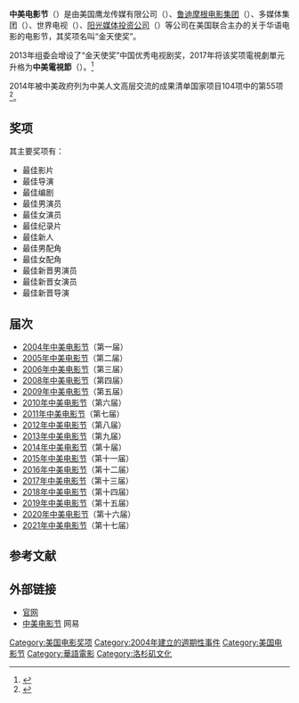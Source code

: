 '''中美电影节'''（{{lang-en|Chinese American Film Festival}}）是由美国鹰龙传媒有限公司（{{lang-en|EDI Media}}）、[[安德鲁·摩根|鲁迪摩根电影集团]]（{{lang-en|Ruddy Morgan Organization}}）、多媒体集团（{{lang-en|Dot Media Collaborate}}）、世界电视（{{lang-en|World Channel in SanFrancisco}}）、[[陽光媒體集團控股|阳光媒体投资公司]]（{{lang-en|Sun Media Investment Holdings Group}}）等公司在美国联合主办的关于华语电影的电影节，其奖项名叫“金天使奖”。

2013年组委会增设了“金天使奖”中国优秀电视剧奖，2017年将该奖项電視劇單元升格为'''中美電視節'''（{{lang-en|Chinese American TV Festival}}）。<ref>{{cite web|url=http://www.mstartv.com.cn/movieInfo.php?bid=82|title=中美电影节|accessdate=|publisher=|work=|language=zh-hans|deadurl=yes|archiveurl=https://web.archive.org/web/20140416183350/http://www.mstartv.com.cn/movieInfo.php?bid=82|archivedate=2014-04-16}}</ref>

2014年被中美政府列为中美人文高层交流的成果清单国家项目104项中的第55项<ref>{{cite news|url=http://epaper.ynet.com/html/2014-11/21/content_97815.htm?div=-1|title=中美电影节 十年辛苦不寻常|date=2014-11-21|publisher=北京青年报|accessdate=2014-11-23|deadurl=yes|archiveurl=https://web.archive.org/web/20160304111830/http://epaper.ynet.com/html/2014-11/21/content_97815.htm?div=-1|archivedate=2016-03-04}}</ref>。

==奖项==
其主要奖项有：
*最佳影片
*最佳导演
*最佳编剧
*最佳男演员
*最佳女演员
*最佳纪录片
*最佳新人
*最佳男配角
*最佳女配角
*最佳新晋男演员
*最佳新晋女演员
*最佳新晋导演

==届次==
*[[2004年中美电影节|2004年中美电影节]]（第一届）
*[[2005年中美电影节|2005年中美电影节]]（第二届）
*[[2006年中美电影节|2006年中美电影节]]（第三届）
*[[2008年中美电影节|2008年中美电影节]]（第四届）
*[[2009年中美电影节|2009年中美电影节]]（第五届）
*[[2010年中美电影节|2010年中美电影节]]（第六届）
*[[2011年中美电影节|2011年中美电影节]]（第七届）
*[[2012年中美电影节|2012年中美电影节]]（第八届）
*[[2013年中美电影节|2013年中美电影节]]（第九届）
*[[2014年中美电影节|2014年中美电影节]]（第十届）
*[[2015年中美电影节|2015年中美电影节]]（第十一届）
*[[2016年中美电影节|2016年中美电影节]]（第十二届）
*[[2017年中美电影节|2017年中美电影节]]（第十三届）
*[[2018年中美电影节|2018年中美电影节]]（第十四届）
*[[2019年中美电影节|2019年中美电影节]]（第十五届）
*[[2020年中美电影节|2020年中美电影节]]（第十六届）
*[[2021年中美电影节|2021年中美电影节]]（第十七届）

==参考文献==
{{reflist}}

==外部链接==
*[http://www.cafilmfestival.com/ 官网]{{Wayback|url=http://www.cafilmfestival.com/ |date=20141217002222 }}
*[http://ent.163.com/keywords/4/2/4e2d7f8e75355f718282/1.html 中美电影节]{{Wayback|url=http://ent.163.com/keywords/4/2/4e2d7f8e75355f718282/1.html |date=20140416181249 }} 网易

{{DEFAULTSORT:Z中美电影节}}
[[Category:美国电影奖项|Category:美国电影奖项]]
[[Category:2004年建立的週期性事件|Category:2004年建立的週期性事件]]
[[Category:美国电影节|Category:美国电影节]]
[[Category:華語電影|Category:華語電影]]
[[Category:洛杉矶文化|Category:洛杉矶文化]]